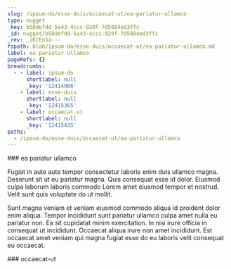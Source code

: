 ```yaml
---
slug: /ipsum-do/esse-duis/occaecat-ut/ea-pariatur-ullamco
type: nugget
_key: b58defdd-5a43-4ccc-929f-7d5884ed3ffc
_id: nugget/b58defdd-5a43-4ccc-929f-7d5884ed3ffc
_rev: _iKCEn5a---
fspath: blah/ipsum-do/esse-duis/occaecat-ut/ea-pariatur-ullamco.md
label: ea pariatur ullamco
pageRefs: {}
breadcrumbs:
  - - label: ipsum-do
      shortlabel: null
      _key: '12414966'
    - label: esse-duis
      shortlabel: null
      _key: '12415365'
    - label: occaecat-ut
      shortlabel: null
      _key: '12415435'
paths:
  - /ipsum-do/esse-duis/occaecat-ut/ea-pariatur-ullamco
---
```


<NuggetArea>
<Nugget slug="/ipsum-do/esse-duis/occaecat-ut/ea-pariatur-ullamco" type="nugget" _key="b58defdd-5a43-4ccc-929f-7d5884ed3ffc" _id="nugget/b58defdd-5a43-4ccc-929f-7d5884ed3ffc" _rev="_iKCEn5a---" fspath="blah/ipsum-do/esse-duis/occaecat-ut/ea-pariatur-ullamco.md" label="ea pariatur ullamco" paths="/ipsum-do/esse-duis/occaecat-ut/ea-pariatur-ullamco">
<NuggetBody>
### ea pariatur ullamco

Fugiat in aute aute tempor consectetur laboris enim duis ullamco magna. Deserunt sit ut eu pariatur magna. Quis consequat esse id dolor. Eiusmod culpa laborum laboris commodo Lorem amet eiusmod tempor et nostrud. Velit sunt quis voluptate do ut mollit.

Sunt magna veniam et veniam eiusmod commodo aliqua id proident dolor enim aliqua. Tempor incididunt sunt pariatur ullamco culpa amet nulla eu pariatur non. Ea sit cupidatat minim exercitation. In nisi irure officia in consequat ut incididunt. Occaecat aliqua irure non amet incididunt. Est occaecat amet veniam qui magna fugiat esse do eu laboris velit consequat eu occaecat.

</NuggetBody>
<Breadcrumbs>
<Crumbs>
<Crumb _key="12414966" label="ipsum-do" /><Crumb _key="12415365" label="esse-duis" /><Crumb _key="12415435" label="occaecat-ut" />
</Crumbs>
</Breadcrumbs>
</Nugget>

<NuggetsInbound>
</NuggetsInbound>
<NuggetsOutbound>
</NuggetsOutbound>
</NuggetArea>
<PassagesInbound>
<Passage direction="inbound" type="passage" _key="12415435" _id="passage/12415435" _rev="_iKCEn5W--A" label="occaecat-ut" passage="occaecat-ut" fspath="blah/ipsum-do/esse-duis/occaecat-ut" paths="/ipsum-do/esse-duis/occaecat-ut" slug="/ipsum-do/esse-duis/occaecat-ut">
<NuggetBody>
### occaecat-ut

</NuggetBody>
<Breadcrumbs>
<Crumbs>
<Crumb _key="12414966" label="ipsum-do" /><Crumb _key="12415365" label="esse-duis" />
</Crumbs>
</Breadcrumbs>
</Passage>

</PassagesInbound>
<PassagesOutbound>
</PassagesOutbound>